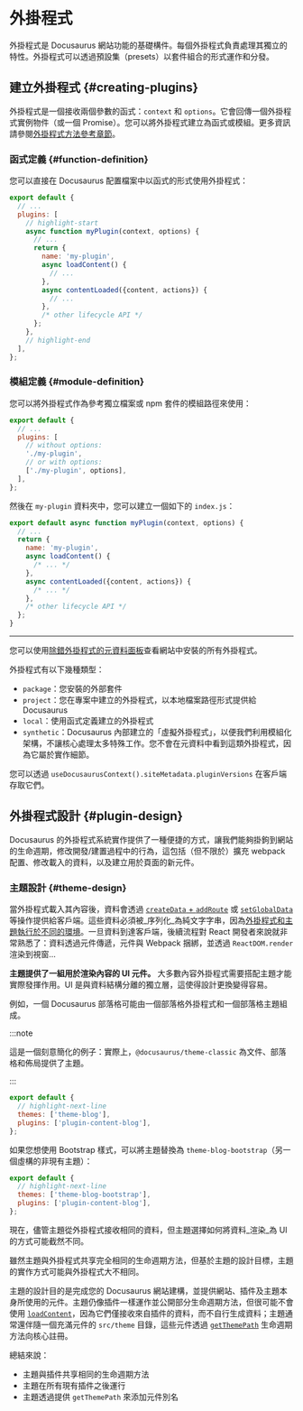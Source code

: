 # 外掛程式

外掛程式是 Docusaurus 網站功能的基礎構件。每個外掛程式負責處理其獨立的特性。外掛程式可以透過預設集（presets）以套件組合的形式運作和分發。

## 建立外掛程式 {#creating-plugins}

外掛程式是一個接收兩個參數的函式：`context` 和 `options`。它會回傳一個外掛程式實例物件（或一個 Promise）。您可以將外掛程式建立為函式或模組。更多資訊請參閱[外掛程式方法參考章節](../api/plugin-methods/README.mdx)。

### 函式定義 {#function-definition}

您可以直接在 Docusaurus 配置檔案中以函式的形式使用外掛程式：

```js title="docusaurus.config.js"
export default {
  // ...
  plugins: [
    // highlight-start
    async function myPlugin(context, options) {
      // ...
      return {
        name: 'my-plugin',
        async loadContent() {
          // ...
        },
        async contentLoaded({content, actions}) {
          // ...
        },
        /* other lifecycle API */
      };
    },
    // highlight-end
  ],
};
```

### 模組定義 {#module-definition}

您可以將外掛程式作為參考獨立檔案或 npm 套件的模組路徑來使用：

```js title="docusaurus.config.js"
export default {
  // ...
  plugins: [
    // without options:
    './my-plugin',
    // or with options:
    ['./my-plugin', options],
  ],
};
```

然後在 `my-plugin` 資料夾中，您可以建立一個如下的 `index.js`：

```js title="my-plugin/index.js"
export default async function myPlugin(context, options) {
  // ...
  return {
    name: 'my-plugin',
    async loadContent() {
      /* ... */
    },
    async contentLoaded({content, actions}) {
      /* ... */
    },
    /* other lifecycle API */
  };
}
```

---

您可以使用[除錯外掛程式的元資料面板](/__docusaurus/debug/metadata)查看網站中安裝的所有外掛程式。

外掛程式有以下幾種類型：

- `package`：您安裝的外部套件
- `project`：您在專案中建立的外掛程式，以本地檔案路徑形式提供給 Docusaurus
- `local`：使用函式定義建立的外掛程式
- `synthetic`：Docusaurus 內部建立的「虛擬外掛程式」，以便我們利用模組化架構，不讓核心處理太多特殊工作。您不會在元資料中看到這類外掛程式，因為它屬於實作細節。

您可以透過 `useDocusaurusContext().siteMetadata.pluginVersions` 在客戶端存取它們。

## 外掛程式設計 {#plugin-design}

Docusaurus 的外掛程式系統實作提供了一種便捷的方式，讓我們能夠掛鉤到網站的生命週期，修改開發/建置過程中的行為，這包括（但不限於）擴充 webpack 配置、修改載入的資料，以及建立用於頁面的新元件。

### 主題設計 {#theme-design}

當外掛程式載入其內容後，資料會透過 [`createData` + `addRoute`](../api/plugin-methods/lifecycle-apis.mdx#addRoute) 或 [`setGlobalData`](../api/plugin-methods/lifecycle-apis.mdx#setGlobalData) 等操作提供給客戶端。這些資料必須被_序列化_為純文字字串，因為[外掛程式和主題執行於不同的環境](./architecture.mdx)。一旦資料到達客戶端，後續流程對 React 開發者來說就非常熟悉了：資料透過元件傳遞，元件與 Webpack 捆綁，並透過 `ReactDOM.render` 渲染到視窗...

**主題提供了一組用於渲染內容的 UI 元件。** 大多數內容外掛程式需要搭配主題才能實際發揮作用。UI 是與資料結構分離的獨立層，這使得設計更換變得容易。

例如，一個 Docusaurus 部落格可能由一個部落格外掛程式和一個部落格主題組成。

:::note

這是一個刻意簡化的例子：實際上，`@docusaurus/theme-classic` 為文件、部落格和佈局提供了主題。

:::

```js title="docusaurus.config.js"
export default {
  // highlight-next-line
  themes: ['theme-blog'],
  plugins: ['plugin-content-blog'],
};
```

如果您想使用 Bootstrap 樣式，可以將主題替換為 `theme-blog-bootstrap`（另一個虛構的非現有主題）：

```js title="docusaurus.config.js"
export default {
  // highlight-next-line
  themes: ['theme-blog-bootstrap'],
  plugins: ['plugin-content-blog'],
};
```

現在，儘管主題從外掛程式接收相同的資料，但主題選擇如何將資料_渲染_為 UI 的方式可能截然不同。

雖然主題與外掛程式共享完全相同的生命週期方法，但基於主題的設計目標，主題的實作方式可能與外掛程式大不相同。

主題的設計目的是完成您的 Docusaurus 網站建構，並提供網站、插件及主題本身所使用的元件。主題仍像插件一樣運作並公開部分生命週期方法，但很可能不會使用 [`loadContent`](../api/plugin-methods/lifecycle-apis.mdx#loadContent)，因為它們僅接收來自插件的資料，而不自行生成資料；主題通常還伴隨一個充滿元件的 `src/theme` 目錄，這些元件透過 [`getThemePath`](../api/plugin-methods/extend-infrastructure.mdx#getThemePath) 生命週期方法向核心註冊。

總結來說：

- 主題與插件共享相同的生命週期方法
- 主題在所有現有插件之後運行
- 主題透過提供 `getThemePath` 來添加元件別名